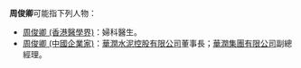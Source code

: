 '''周俊卿'''可能指下列人物：

* [[周俊卿_(香港醫學界)|周俊卿 (香港醫學界)]]：婦科醫生。
* [[周俊卿_(中國企業家)|周俊卿 (中國企業家)]]：[[華潤水泥控股有限公司|華潤水泥控股有限公司]]董事長；[[華潤集團有限公司|華潤集團有限公司]]副總經理。

{{disambig|Cat=三字周姓人名消歧義|jun}}